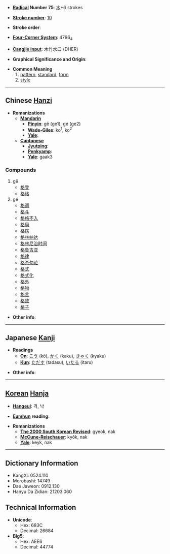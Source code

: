 * '''[[Wiktionary:Chinese radical index| Radical]] Number 75''': [[Wiktionary:Chinese radical index 木|木]]+6 strokes

* '''[[Wiktionary:Chinese total strokes index|Stroke number]]''': [[Wiktionary:Chinese total strokes index 10|10]]

* '''Stroke order''': 

* '''[[Wiktionary:Chinese four corner index|Four-Corner System]]''': 4796<sub>4</sub>

* '''[[Wiktionary:Chinese Cangjie index|Cangjie input]]''': 木竹水口 (DHER)

* '''Graphical Significance and Origin''': 

* '''Common Meaning'''
*# [[pattern]], [[standard]], [[form]]
*# [[style]]


----

== Chinese [[Hanzi]] ==

* '''Romanizations'''
** '''[[Mandarin]]'''
*** '''[[Pinyin]]''': gē (ge1), gé (ge2)
*** '''[[Wade-Giles]]''': ko<sup>1</sup>, ko<sup>2</sup>
*** '''[[Yale]]''': 
** '''[[Cantonese]]'''
*** '''[[Jyutping]]''':
*** '''[[Penkyamp]]''': 
*** '''[[Yale]]''': gaak3

===Compounds===
#gē
#*[[格登]]
#*[[格格]]
#gé
#*[[格调]]
#*[[格斗]]
#*[[格格不入]]
#*[[格局]]
#*[[格楞]]
#*[[格林纳达]]
#*[[格林尼治时间]]
#*[[格鲁吉亚]]
#*[[格律]]
#*[[格杀勿论]]
#*[[格式]]
#*[[格式化]]
#*[[格外]]
#*[[格物]]
#*[[格言]]
#*[[格致]]
#*[[格子]]

* '''Other info''': 

----

== Japanese [[Kanji]] ==

* '''Readings'''
** '''[[On]]''': [[こう]] (kō), [[かく]] (kaku), [[きゃく]] (kyaku)
** '''[[Kun]]''': [[ただす]] (tadasu), [[いたる]] (itaru)

* '''Other info''':  

----

== [[Korean]] [[Hanja]] ==

* '''[[Hangeul]]''': 격, 낙

* '''[[Eumhun]] reading''': 

* '''Romanizations'''
** '''[[The 2000 South Korean Revised Romanization|The 2000 South Korean Revised]]''': gyeok, nak
** '''[[McCune-Reischauer]]''': kyŏk, nak
** '''[[Yale]]''': keyk, nak

----

== Dictionary Information ==

* KangXi: 0524.110
* Morobashi: 14749
* Dae Jaweon: 0912.130
* Hanyu Da Zidian: 21203.060

== Technical Information ==

* '''Unicode''':
** Hex: 683C
** Decimal: 26684
* '''Big5''':
** Hex: AEE6
** Decimal: 44774